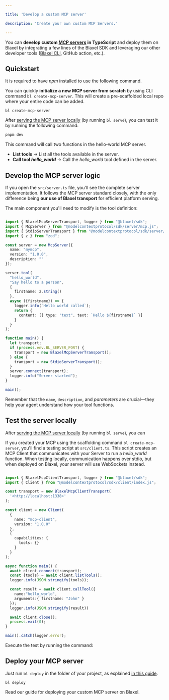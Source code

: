 ```yaml
---

title: 'Develop a custom MCP server'

description: 'Create your own custom MCP Servers.'

---
```


You can **develop custom [MCP servers](https://modelcontextprotocol.io/introduction) in TypeScript** and deploy them on Blaxel by integrating a few lines of the Blaxel SDK and leveraging our other developer tools ([Blaxel CLI](https://www.notion.so/cli-reference), GitHub action, etc.).

## Quickstart

<Warning>It is required to have *npm* installed to use the following command.</Warning>

You can quickly **initialize a new MCP server from scratch** by using CLI command `bl create-mcp-server`. This will create a pre-scaffolded local repo where your entire code can be added.

```
bl create-mcp-server
```

After [serving the MCP server locally](Deploy-a-function) (by running `bl serve`), you can test it by running the following command:

```bash
pnpm dev
```

This command will call two functions in the hello-world MCP server.

- **List tools** -> List all the tools available in the server.
- **Call tool *hello_world*** -> Call the *hello_world* tool defined in the server.

## Develop the MCP server logic

If you open the `src/server.ts` file, you'll see the complete server implementation. It follows the MCP server standard closely, with the only difference being **our use of Blaxel transport** for efficient platform serving.

The main component you'll need to modify is the tool definition:

```typescript {12-24}

import { BlaxelMcpServerTransport, logger } from "@blaxel/sdk";
import { McpServer } from "@modelcontextprotocol/sdk/server/mcp.js";
import { StdioServerTransport } from "@modelcontextprotocol/sdk/server/stdio.js";
import { z } from "zod";

const server = new McpServer({
  name: "mymcp",
  version: "1.0.0",
  description: ""
});

server.tool(
  "hello_world",
  "Say hello to a person",
  {
    firstname: z.string()
  },
  async ({firstname}) => {
    logger.info(`Hello world called`);
    return {
      content: [{ type: "text", text: `Hello ${firstname}` }]
    }
  }
);

function main() {
  let transport;
  if (process.env.BL_SERVER_PORT) {
    transport = new BlaxelMcpServerTransport();
  } else {
    transport = new StdioServerTransport();
  }
  server.connect(transport);
  logger.info("Server started");
}

main();

```

Remember that the `name`, `description`, and *parameters* are crucial—they help your agent understand how your tool functions.

## Test the server locally

After [serving the MCP server locally](Deploy-a-function) (by running `bl serve`), you can 

If you created your MCP using the scaffolding command `bl create-mcp-server`, you'll find a testing script at `src/client.ts`. This script creates an MCP Client that communicates with your Server to run a *hello_world* function. When testing locally, communication happens over stdio, but when deployed on Blaxel, your server will use WebSockets instead. 

```typescript {25-29}

import { BlaxelMcpClientTransport, logger } from "@blaxel/sdk";
import { Client } from "@modelcontextprotocol/sdk/client/index.js";

const transport = new BlaxelMcpClientTransport(
  '<http://localhost:1338>'
);

const client = new Client(
  {
    name: "mcp-client",
    version: "1.0.0"
  },
  {
    capabilities: {
      tools: {}
    }
  }
);

async function main() {
  await client.connect(transport);
  const {tools} = await client.listTools();
  logger.info(JSON.stringify(tools));

  const result = await client.callTool({
    name:"hello_world",
    arguments:{ firstname: "John" }
  });
  logger.info(JSON.stringify(result))

  await client.close();
  process.exit(0);
}

main().catch(logger.error);
```

Execute the test by running the command:

## Deploy your MCP server

Just run `bl deploy` in the folder of your project, as explained [in this guide](Deploy-a-function).

```
bl deploy
```

<Card title="Deploy your MCP server" icon="rocket" href="/Functions/Deploy-a-function">
Read our guide for deploying your custom MCP server on Blaxel.
</Card>
